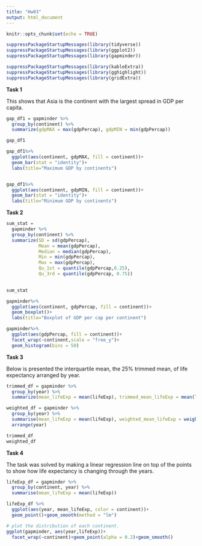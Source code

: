 ```yaml
---
title: "Hw03"
output: html_document
---
```


```r
knitr::opts_chunk$set(echo = TRUE)
```

```r
suppressPackageStartupMessages(library(tidyverse))
suppressPackageStartupMessages(library(ggplot2))
suppressPackageStartupMessages(library(gapminder))

suppressPackageStartupMessages(library(kableExtra))
suppressPackageStartupMessages(library(gghighlight))
suppressPackageStartupMessages(library(gridExtra))

```

**Task 1**


This shows that Asia is the continent with the largest spread in GDP per capita.
```r

gap_df1 = gapminder %>%
  group_by(continent) %>%
  summarize(gdpMAX = max(gdpPercap), gdpMIN = min(gdpPercap))

gap_df1

```
```r
gap_df1%>%
  ggplot(aes(continent, gdpMAX, fill = continent))+
  geom_bar(stat = "identity")+
  labs(title="Maximum GDP by continents")


gap_df1%>%
  ggplot(aes(continent, gdpMIN, fill = continent))+
  geom_bar(stat = "identity")+
  labs(title="Minimum GDP by continents")

```

**Task 2**


```r
sum_stat = 
  gapminder %>%
  group_by(continent) %>%
  summarize(SD = sd(gdpPercap),
            Mean = mean(gdpPercap),
            Median = median(gdpPercap), 
            Min = min(gdpPercap), 
            Max = max(gdpPercap),
            Qu_1st = quantile(gdpPercap,0.25), 
            Qu_3rd = quantile(gdpPercap, 0.75))

  
sum_stat

gapminder%>%
  ggplot(aes(continent, gdpPercap, fill = continent))+
  geom_boxplot()+
  labs(title="Boxplot of GDP per cap per continent")

gapminder%>%
  ggplot(aes(gdpPercap, fill = continent))+
  facet_wrap(~continent,scale = "free_y")+
  geom_histogram(bins = 50)
```


**Task 3**

Below is presented the interquartile mean, the $25\%$ trimmed mean, of life expectancy arranged by year.

```r
trimmed_df = gapminder %>%
  group_by(year) %>%  
  summarize(mean_lifeExp = mean(lifeExp), trimmed_mean_lifeExp = mean(lifeExp, trim = 0.25))%>%   arrange(year) 

weighted_df = gapminder %>%
  group_by(year) %>%   
  summarise(mean_lifeExp = mean(lifeExp), weighted_mean_lifeExp = weighted.mean(lifeExp,pop))%>%
  arrange(year)

trimmed_df
weighted_df

```

**Task 4**

The task was solved by making a linear regression line on top of the points to show how life expectancy is changing through the years.

```r
lifeExp_df = gapminder %>%
  group_by(continent, year) %>%
  summarise(mean_lifeExp = mean(lifeExp))

lifeExp_df %>%
  ggplot(aes(year, mean_lifeExp, color = continent))+
  geom_point()+geom_smooth(method = "lm")

# plot the distribution of each continent.
ggplot(gapminder, aes(year,lifeExp))+
  facet_wrap(~continent)+geom_point(alpha = 0.2)+geom_smooth()
```


